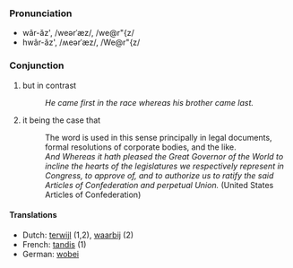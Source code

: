 ===Pronunciation===
*wâr-ăz', /weərˈæz/, /we@r"{z/
*hwâr-ăz', /ʍeərˈæz/, /We@r"{z/

===Conjunction===
#but in contrast
#:''He came first in the race whereas his brother came last.''
#it being the case that
#:The word is used in this sense principally in legal documents, formal resolutions of corporate bodies, and the like.
#:''And Whereas it hath pleased the Great Governor of the World to incline the hearts of the legislatures we respectively represent in Congress, to approve of, and to authorize us to ratify the said Articles of Confederation and perpetual Union.'' (United States Articles of Confederation)

====Translations====
*Dutch: [[terwijl]] (1,2), [[waarbij]] (2)
*French: [[tandis]] (1)
*German: [[wobei]]